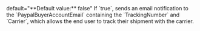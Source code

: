   
<ParamField body="NotifyBuyer" type="string" >   
default="**Default value:** false"    
If `true`, sends an email notification to the `PaypalBuyerAccountEmail` containing the `TrackingNumber` and `Carrier`, which allows the end user to track their shipment with the carrier.  
</ParamField>